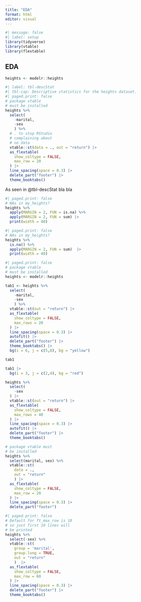 ```yaml
---
title: "EDA"
format: html
editor: visual
---
```


```r
#| message: false
#| label: setup
library(tidyverse)
library(vtable)
library(flextable)
```

## EDA

```r
heights <- modelr::heights
```


```r
#| label: tbl-descStat
#| tbl-cap: Descriptive statistics for the heights dataset.
#| paged.print: false
# package vtable 
# must be installed
heights %>% 
  select(
    -marital, 
    -sex
    ) %>% 
  # . to stop RStudio 
  # complaining about 
  # no data
  vtable::st(data = ., out = "return") |> 
  as_flextable(
    show_coltype = FALSE,
    max_row = 20
  ) |> 
  line_spacing(space = 0.3) |>
  delete_part("footer") |>
  theme_booktabs()
```

As seen in @tbl-descStat bla bla


```r
#| paged.print: false
# NAs in my_heights?
heights %>% 
  apply(MARGIN = 2, FUN = is.na) %>% 
  apply(MARGIN = 2, FUN = sum) |> 
  print(width = 40)
```

```r
#| paged.print: false
# NAs in my_heights?
heights %>% 
  is.na() %>%
  apply(MARGIN = 2, FUN = sum)  |> 
  print(width = 40)
```

```r
#| paged.print: false
# package vtable 
# must be installed
heights <- modelr::heights

tab1 <- heights %>% 
  select(
    -marital, 
    -sex
    ) %>% 
  vtable::st(out = "return") |> 
  as_flextable(
    show_coltype = FALSE,
    max_rows = 20
  ) |> 
  line_spacing(space = 0.3) |> 
  autofit() |> 
  delete_part("footer") |> 
  theme_booktabs() |> 
  bg(i = 6, j = c(5,8), bg = "yellow")

tab1
```

```r
tab1 |> 
  bg(i = 3, j = c(2,4), bg = "red")
```

```r
heights %>% 
  select(
    -sex
  ) |> 
  vtable::st(out = "return") |> 
  as_flextable(
    show_coltype = FALSE,
    max_rows = 40
  ) |> 
  line_spacing(space = 0.3) |> 
  autofit() |> 
  delete_part("footer") |> 
  theme_booktabs() 
```


```r
# package vtable must 
# be installed
heights %>% 
  select(marital, sex) %>% 
  vtable::st(
    data = ., 
    out = "return"
    ) |> 
  as_flextable(
    show_coltype = FALSE,
    max_row = 20
  ) |> 
  line_spacing(space = 0.3) |> 
  delete_part("footer")
```

```r
#| paged.print: false
# Default for ft_max_row is 10
# so just first 10 lines will
# be printed
heights %>% 
  select(-sex) %>% 
  vtable::st(
    group = 'marital',
    group.long = TRUE,
    out = "return"
    )  |> 
  as_flextable(
    show_coltype = FALSE,
    max_row = 60
  ) |> 
  line_spacing(space = 0.3) |> 
  delete_part("footer") |> 
  theme_booktabs()
```

